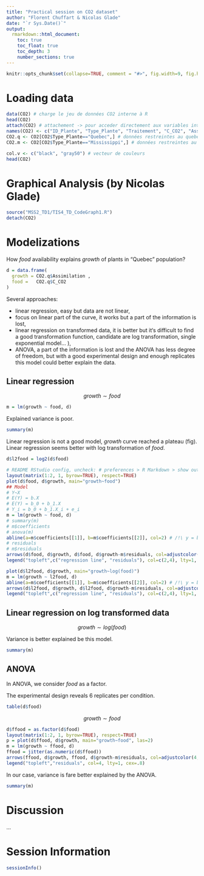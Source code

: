 ```yaml
---
title: "Practical session on CO2 dataset"
author: "Florent Chuffart & Nicolas Glade"
date: "`r Sys.Date()`"
output: 
  rmarkdown::html_document:
    toc: true
    toc_float: true
    toc_depth: 3
    number_sections: true
---
```




```r
knitr::opts_chunk$set(collapse=TRUE, comment = "#>", fig.width=9, fig.height=6, eval=TRUE, echo=FALSE, results="hide")
```
# Loading data

```r
data(CO2) # charge le jeu de données CO2 interne à R
head(CO2)
attach(CO2) # attachement -> pour acceder directement aux variables internes
names(CO2) <- c("ID_Plante", "Type_Plante", "Traitement", "C_CO2", "Assimilation") # renomage des variables
CO2.q <- CO2[CO2$Type_Plante=="Quebec",] # données restreintes au quebec
CO2.m <- CO2[CO2$Type_Plante=="Mississippi",] # données restreintes au mississippi

col.v <- c("black", "gray50") # vecteur de couleurs
head(CO2)
```

# Graphical Analysis (by Nicolas Glade)

```r
source("MSS2_TD1/TIS4_TD_CodeGraph1.R")
detach(CO2)
```

# Modelizations

How *food* availability explains *growth* of plants in "Quebec" population?

```r
d = data.frame(
  growth = CO2.q$Assimilation ,
  food =   CO2.q$C_CO2           
)
```

Several approaches:

  - linear regression, easy but data are not linear,
  - focus on linear part of the curve, it works but a part of the information is lost,
  - linear regression on transformed data, it is better but it‘s difficult to find a good transformation function, candidate are log transformation, single exponential model... ),
  - ANOVA, a part of the information is lost and the ANOVA has less degree of freedom, but with a good experimental design and enough replicates this model could better explain the data.

## Linear regression

$$growth \sim food$$
  
```r
m = lm(growth ~ food, d)
```

Explained variance is poor.

```r
summary(m)
```
Linear regression is not a good model, *growth* curve reached a plateau (fig).
Linear regression seems better with log transformation of *food*.

```r
d$l2food = log2(d$food)
```


```r
# README RStudio config, uncheck: # preferences > R Markdown > show output inline for... 
layout(matrix(1:2, 1, byrow=TRUE), respect=TRUE)
plot(d$food, d$growth, main="growth~food")
## Model
# Y~X
# E(Y) = b.X
# E(Y) = b_0 + b_1.X
# Y_i = b_0 + b_1.X_i + e_i
m = lm(growth ~ food, d)
# summary(m)
# m$coefficients
# anova(m)
abline(a=m$coefficients[[1]], b=m$coefficients[[2]], col=2) # /!\ y = b.x + a
# residuals
# m$residuals
arrows(d$food, d$growth, d$food, d$growth-m$residuals, col=adjustcolor(4, alpha.f=0.5), length=0.1)
legend("topleft",c("regression line", "residuals"), col=c(2,4), lty=1, cex=.8)

plot(d$l2food, d$growth, main="growth~log(food)")
m = lm(growth ~ l2food, d)
abline(a=m$coefficients[[1]], b=m$coefficients[[2]], col=2) # /!\ y = b.x + a
arrows(d$l2food, d$growth, d$l2food, d$growth-m$residuals, col=adjustcolor(4, alpha.f=0.5), length=0.1)
legend("topleft",c("regression line", "residuals"), col=c(2,4), lty=1, cex=.8)
```

## Linear regression on log transformed data

$$growth \sim log(food)$$


Variance is better explained be this model.

```r
summary(m)
```

## ANOVA 

In ANOVA, we consider *food* as a factor. 

The experimental design reveals 6 replicates per condition.

```r
table(d$food)
```

$$growth \sim food$$

```r
d$ffood = as.factor(d$food)
layout(matrix(1:2, 1, byrow=TRUE), respect=TRUE)
p = plot(d$ffood, d$growth, main="growth~food", las=2)
m = lm(growth ~ ffood, d)
ffood = jitter(as.numeric(d$ffood))
arrows(ffood, d$growth, ffood, d$growth-m$residuals, col=adjustcolor(4, alpha.f=0.5), length=0.1)
legend("topleft","residuals", col=4, lty=1, cex=.8)
```

In our case, variance is fare better explained by the ANOVA.

```r
summary(m)
```





# Discussion

...


# Session Information

```r
sessionInfo()
```

